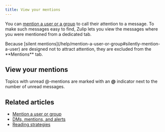 ```yaml
---
title: View your mentions
---
```



You can [mention a user or a group](/help/mention-a-user-or-group) to call their
attention to a message. To make such messages easy to find, Zulip lets you view
the messages where you were mentioned from a dedicated tab.

<ZulipNote>
  Because [silent mentions](/help/mention-a-user-or-group#silently-mention-a-user)
  are designed not to attract attention, they are excluded from the
  **Mentions** tab.
</ZulipNote>

## View your mentions

<ViewMentions />

Topics with unread @-mentions are marked with an **@** indicator next to the
number of unread messages.

## Related articles

* [Mention a user or group](/help/mention-a-user-or-group)
* [DMs, mentions, and alerts](/help/dm-mention-alert-notifications)
* [Reading strategies](/help/reading-strategies)
